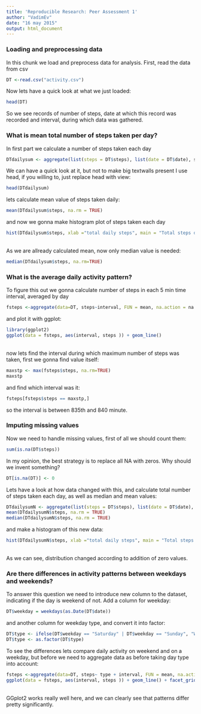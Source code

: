```yaml
---
title: 'Reproducible Research: Peer Assessment 1'
author: "VadimEv"
date: "16 may 2015"
output: html_document
---
```


### Loading and preprocessing data
In this chunk we load and preprocess data for analysis.
First, read the data from csv

```r
DT <-read.csv("activity.csv")
```
Now lets have a quick look at what we just loaded:
```r
head(DT)
```
So we see records of number of steps, date at which this record was recorded and interval, during which data was gathered.

### What is mean total number of steps taken per day?
In first part we calculate a number of steps taken each day
```r
DTdailysum <- aggregate(list(steps = DT$steps), list(date = DT$date), sum)
```
We can have a quick look at it, but not to make big textwalls present I use head, if you willing to, just replace head with view:
```r
head(DTdailysum)
```
lets calculate mean value of steps taken daily:
```r
mean(DTdailysum$steps, na.rm = TRUE)
```
and now we gonna make histogram plot of steps taken each day 

```r
hist(DTdailysum$steps, xlab ="total daily steps", main = "Total steps distribution")
```
</br>
As we are allready calculated mean, now only median value is needed:
```r
median(DTdailysum$steps, na.rm=TRUE)
```
### What is the average daily activity pattern?
To figure this out we gonna calculate number of steps in each 5 min time interval, averaged by day
```r
fsteps <-aggregate(data=DT, steps~interval, FUN = mean, na.action = na.omit)
```
and plot it with ggplot:
```r
library(ggplot2)
ggplot(data = fsteps, aes(interval, steps )) + geom_line()
```
</br>
now lets find the interval during which maximum number of steps was taken, first we gonna find value itself:
```r
maxstp <- max(fsteps$steps, na.rm=TRUE)
maxstp
```
and find which interval was it:
```r
fsteps[fsteps$steps == maxstp,]
```
so the interval is between 835th and 840 minute.

### Imputing missing values
Now we need to handle missing values, first of all we should count them:
```r
sum(is.na(DT$steps))
```
In my opinion, the best strategy is to replace all NA with zeros. Why should we invent something? 
```r
DT[is.na(DT)] <- 0
```
Lets have a look at how data changed with this, and calculate total number of steps taken each day, as well as median and mean values:
```r
DTdailysumN <- aggregate(list(steps = DT$steps), list(date = DT$date), sum)
mean(DTdailysumN$steps, na.rm = TRUE)
median(DTdailysumN$steps, na.rm = TRUE)
```
and make a histogram of this new data:
```r
hist(DTdailysumN$steps, xlab ="total daily steps", main = "Total steps distribution with NA removed")
```
</br>
As we can see, distribution changed according to addition of zero values. 

### Are there differences in activity patterns between weekdays and weekends?
To answer this question we need to introduce new column to the dataset, indicating if the day is weekend of not. Add a column for weekday:
```r
DT$weekday = weekdays(as.Date(DT$date))
```
and another column for weekday type, and convert it into factor:
```r
DT$type <- ifelse(DT$weekday == "Saturday" | DT$weekday == "Sunday", "Weekend", "Weekday")
DT$type <- as.factor(DT$type)
```
To see the differences lets compare daily activity on weekend and on a weekday, but before we need to aggregate data as before taking day type into account:
```r
fsteps <-aggregate(data=DT, steps~ type + interval, FUN = mean, na.action = na.omit)
ggplot(data = fsteps, aes(interval, steps )) + geom_line() + facet_grid(.~type)
```
</br>
GGplot2 works really well here, and we can clearly see that patterns differ pretty significantly.
